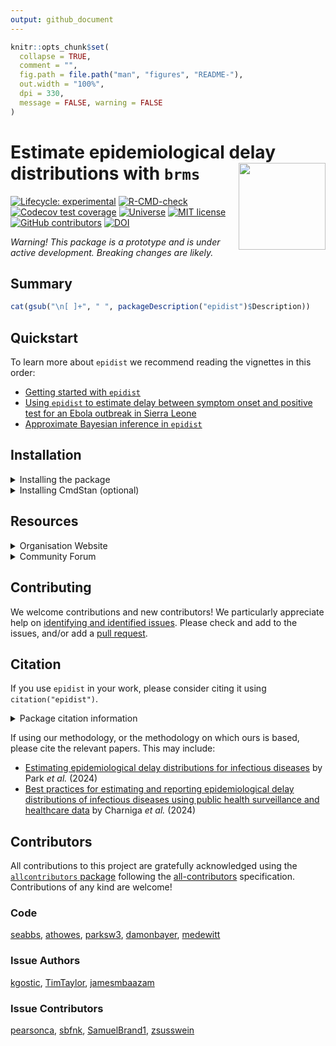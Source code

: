```yaml
---
output: github_document
---
```


```r
knitr::opts_chunk$set(
  collapse = TRUE,
  comment = "",
  fig.path = file.path("man", "figures", "README-"),
  out.width = "100%",
  dpi = 330,
  message = FALSE, warning = FALSE
)
```

# Estimate epidemiological delay distributions with `brms`<a href='https://epidist.epinowcast.org'><img src='man/figures/logo.png' align="right" height="139" /></a>

<!-- badges: start -->
[![Lifecycle:
experimental](https://img.shields.io/badge/lifecycle-experimental-orange.svg)](https://www.tidyverse.org/lifecycle/#experimental)
[![R-CMD-check](https://github.com/epinowcast/epidist/actions/workflows/R-CMD-check.yaml/badge.svg?branch=main)](https://github.com/epinowcast/epidist/actions/workflows/R-CMD-check.yaml) [![Codecov test coverage](https://codecov.io/gh/epinowcast/epidist/branch/main/graph/badge.svg)](https://app.codecov.io/gh/epinowcast/epidist)
[![Universe](https://epinowcast.r-universe.dev/badges/epidist)](https://epinowcast.r-universe.dev/epidist)
[![MIT
license](https://img.shields.io/badge/License-MIT-blue.svg)](https://github.com/epinowcast/epidist/blob/master/LICENSE.md/)
[![GitHub contributors](https://img.shields.io/github/contributors/epinowcast/epidist)](https://github.com/epinowcast/epidist/graphs/contributors)
[![DOI](https://zenodo.org/badge/422611952.svg)](https://zenodo.org/badge/latestdoi/422611952)
<!-- badges: end -->

*Warning! This package is a prototype and is under active development. Breaking changes are likely.*

## Summary

```r
cat(gsub("\n[ ]+", " ", packageDescription("epidist")$Description))
```

## Quickstart

To learn more about `epidist` we recommend reading the vignettes in this order:

* [Getting started with `epidist`](https://epidist.epinowcast.org/articles/epidist.html)
* [Using `epidist` to estimate delay between symptom onset and positive test for an Ebola outbreak in Sierra Leone](https://epidist.epinowcast.org/articles/ebola.html)
* [Approximate Bayesian inference in `epidist`](https://epidist.epinowcast.org/articles/approx-inference.html)

## Installation

<details><summary>Installing the package</summary>

<!-- You can install the latest released version using the normal `R` function, though you need to point to `r-universe` instead of CRAN: -->

<!-- ```{r, eval = FALSE} -->
<!-- install.packages( -->
<!--   "epidist", repos = "https://epinowcast.r-universe.dev" -->
<!-- ) -->
<!-- ``` -->

<!-- Alternatively, y -->

You can use the [`remotes` package](https://remotes.r-lib.org/) to install the development version from Github (warning! this version may contain breaking changes and/or bugs):

```r
remotes::install_github(
  file.path("epinowcast", "epidist"),
  dependencies = TRUE
)
```

<!-- Similarly, you can install historical versions by specifying the release tag (e.g. this installs [`0.1.0`](https://github.com/epinowcast/epidist/releases/tag/v0.1.0)): -->

<!-- ```{r, eval = FALSE} -->
<!-- remotes::install_github( -->
<!--   "epinowcast/epidist", dependencies = TRUE, ref = "v0.2.0" -->
<!-- ) -->
<!-- ``` -->

<!-- *Note: You can also use that last approach to install a specific commit if needed, e.g. if you want to try out a specific unreleased feature, but not the absolute latest developmental version.* -->

</details>

<details><summary>Installing CmdStan (optional)</summary>

By default `epidist` uses the `rstan` package for fitting models. If you wish to use the `cmdstanr` package instead, you will need to install [CmdStan](https://mc-stan.org/users/interfaces/cmdstan), which also entails having a suitable C++ toolchain setup. We recommend using the [`cmdstanr` package](https://mc-stan.org/cmdstanr/) to manage CmdStan. The Stan team provides instructions in the [_Getting started with
`cmdstanr`_](https://mc-stan.org/cmdstanr/articles/cmdstanr.html) vignette, with other details and support at the [package site](https://mc-stan.org/cmdstanr/), but the brief version is:

```r
# if you have not yet installed `epidist`, or you installed it without
# `Suggests` dependencies
install.packages(
  "cmdstanr",
  repos = c("https://mc-stan.org/r-packages/", getOption("repos"))
)

# once `cmdstanr` is installed
cmdstanr::install_cmdstan()
```

*Note: You can speed up CmdStan installation using the `cores` argument. If you are installing a particular version of `epidist`, you may also need to install a past version of CmdStan, which you can do with the `version` argument.*

</details>

## Resources

<details><summary>Organisation Website</summary>

Our [organisation website](https://www.epinowcast.org/) includes links to other resources, [guest posts](https://www.epinowcast.org/blog.html), and [seminar schedule](https://www.epinowcast.org/seminars.html) for both upcoming and past recordings.

</details>

<details><summary>Community Forum</summary>

Our [community forum](https://community.epinowcast.org/) has areas for [question and answer](https://community.epinowcast.org/c/interface/15) and [considering new methods and tools](https://community.epinowcast.org/c/projects/11), among others. If you are generally interested in real-time analysis of infectious disease, you may find this useful even if do not use `epidist`.

</details>

## Contributing

We welcome contributions and new contributors! We particularly appreciate help on [identifying and identified issues](https://github.com/epinowcast/epidist/issues). Please check and add to the issues, and/or add a [pull request](https://github.com/epinowcast/epidist/pulls).

<!-- and see our [contributing guide](CONTRIBUTING.md) for more information. -->

<!-- ### How to make a bug report or feature request -->

<!-- Please briefly describe your problem and what output you expect in an [issue](https://github.com/epinowcast/epidist/issues). -->

<!-- If you have a question, please don't open an issue. Instead, ask on our [Q and A page](https://github.com/epinowcast/dist/discussions/categories/q-a). -->
<!-- See our [contributing guide](CONTRIBUTING.md) for more information. -->

<!-- ### Code of Conduct -->

<!-- Please note that the `epidist` project is released with a [Contributor Code of Conduct](CODE_OF_CONDUCT.md). By contributing to this project, you agree to abide by its terms. -->

## Citation

If you use `epidist` in your work, please consider citing it using `citation("epidist")`.

<details><summary>Package citation information</summary>

```r
citation("epidist")
```

</details>

If using our methodology, or the methodology on which ours is based, please cite the relevant papers.
This may include:

* [Estimating epidemiological delay distributions for infectious diseases](https://www.medrxiv.org/content/10.1101/2024.01.12.24301247v1) by Park *et al.* (2024)
* [Best practices for estimating and reporting epidemiological delay distributions of infectious diseases using public health surveillance and healthcare data](https://journals.plos.org/ploscompbiol/article?id=10.1371/journal.pcbi.1012520) by Charniga *et al.* (2024)

## Contributors

<!-- ALL-CONTRIBUTORS-LIST:START - Do not remove or modify this section -->
<!-- prettier-ignore-start -->
<!-- markdownlint-disable -->

All contributions to this project are gratefully acknowledged using the [`allcontributors` package](https://github.com/ropenscilabs/allcontributors) following the [all-contributors](https://allcontributors.org) specification. Contributions of any kind are welcome!

### Code

<a href="https://github.com/epinowcast/epidist/commits?author=seabbs">seabbs</a>,
<a href="https://github.com/epinowcast/epidist/commits?author=athowes">athowes</a>,
<a href="https://github.com/epinowcast/epidist/commits?author=parksw3">parksw3</a>,
<a href="https://github.com/epinowcast/epidist/commits?author=damonbayer">damonbayer</a>,
<a href="https://github.com/epinowcast/epidist/commits?author=medewitt">medewitt</a>

### Issue Authors

<a href="https://github.com/epinowcast/epidist/issues?q=is%3Aissue+author%3Akgostic">kgostic</a>,
<a href="https://github.com/epinowcast/epidist/issues?q=is%3Aissue+author%3ATimTaylor">TimTaylor</a>,
<a href="https://github.com/epinowcast/epidist/issues?q=is%3Aissue+author%3Ajamesmbaazam">jamesmbaazam</a>

### Issue Contributors

<a href="https://github.com/epinowcast/epidist/issues?q=is%3Aissue+commenter%3Apearsonca">pearsonca</a>,
<a href="https://github.com/epinowcast/epidist/issues?q=is%3Aissue+commenter%3Asbfnk">sbfnk</a>,
<a href="https://github.com/epinowcast/epidist/issues?q=is%3Aissue+commenter%3ASamuelBrand1">SamuelBrand1</a>,
<a href="https://github.com/epinowcast/epidist/issues?q=is%3Aissue+commenter%3Azsusswein">zsusswein</a>

<!-- markdownlint-enable -->
<!-- prettier-ignore-end -->
<!-- ALL-CONTRIBUTORS-LIST:END -->
